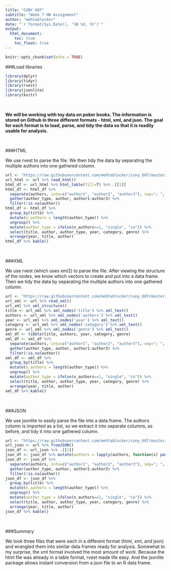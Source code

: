 ---
title: "CUNY 607"
subtitle: "Week 7 HW Assignment"
author: "mehtablocker"
date: "`r format(Sys.Date(), '%B %d, %Y')`"
output:
  html_document:
    toc: true
    toc_float: true
---

<style type="text/css">
h3 {
  color: DarkBlue;
}
</style>

```{r setup, include=FALSE}
knitr::opts_chunk$set(echo = TRUE)

```

  
###Load libraries

```{r libraries, message=FALSE}

library(dplyr)
library(tidyr)
library(rvest)
library(jsonlite)
library(knitr)
```

<br>

__We will be working with toy data on poker books. The information is stored on Github in three different formats - html, xml, and json. The goal for each format is to load, parse, and tidy the data so that it is readily usable for analysis.__

<br>

###HTML

We use rvest to parse the file. We then tidy the data by separating the multiple authors into one gathered column.

```{r html}
url <- "https://raw.githubusercontent.com/mehtablocker/cuny_607/master/books.html"
url_html <- url %>% read_html()
html_df <- url_html %>% html_table(fill=T) %>% .[[1]]
html_df <- html_df %>% 
  separate(authors, into=c("author1", "author2", "author3"), sep="; ", fill="right") %>% 
  gather(author_type, author, author1:author3) %>% 
  filter(!is.na(author))
html_df <- html_df %>% 
  group_by(title) %>% 
  mutate(n_authors = length(author_type)) %>% 
  ungroup() %>% 
  mutate(author_type = ifelse(n_authors==1, "single", "co")) %>% 
  select(title, author, author_type, year, category, genre) %>% 
  arrange(year, title, author)
html_df %>% kable()
```

<br>

###XML

We use rvest (which uses xml2) to parse the file. After viewing the structure of the nodes, we know which vectors to create and put into a data frame. Then we tidy the data by separating the multiple authors into one gathered column.

```{r xml}
url <- "https://raw.githubusercontent.com/mehtablocker/cuny_607/master/books.xml"
url_xml <- url %>% read_xml()
url_xml %>% xml_structure()
title <- url_xml %>% xml_nodes('title') %>% xml_text()
authors <- url_xml %>% xml_nodes('authors') %>% xml_text()
year <- url_xml %>% xml_nodes('year') %>% xml_text()
category <- url_xml %>% xml_nodes('category') %>% xml_text()
genre <- url_xml %>% xml_nodes('genre') %>% xml_text()
xml_df <- tibble(title, authors, year, category, genre)
xml_df <- xml_df %>% 
  separate(authors, into=c("author1", "author2", "author3"), sep="; ", fill="right") %>% 
  gather(author_type, author, author1:author3) %>% 
  filter(!is.na(author))
xml_df <- xml_df %>% 
  group_by(title) %>% 
  mutate(n_authors = length(author_type)) %>% 
  ungroup() %>% 
  mutate(author_type = ifelse(n_authors==1, "single", "co")) %>% 
  select(title, author, author_type, year, category, genre) %>% 
  arrange(year, title, author)
xml_df %>% kable()
```

<br>

###JSON

We use jsonlite to easily parse the file into a data frame. The authors column is imported as a list, so we extract it into separate columns, as before, and tidy it into one gathered column.

```{r json}
url <- "https://raw.githubusercontent.com/mehtablocker/cuny_607/master/books.json"
url_json <- url %>% fromJSON()
json_df <- url_json %>% .[[1]]
json_df <- json_df %>% mutate(authors = lapply(authors, function(x) paste(x, collapse="; ")))
json_df <- json_df %>% 
  separate(authors, into=c("author1", "author2", "author3"), sep="; ", fill="right") %>% 
  gather(author_type, author, author1:author3) %>% 
  filter(!is.na(author))
json_df <- json_df %>% 
  group_by(title) %>% 
  mutate(n_authors = length(author_type)) %>% 
  ungroup() %>% 
  mutate(author_type = ifelse(n_authors==1, "single", "co")) %>% 
  select(title, author, author_type, year, category, genre) %>% 
  arrange(year, title, author)
json_df %>% kable()
```

<br>

###Summary

We took three files that were each in a different format (html, xml, and json) and wrangled them into similar data frames ready for analysis. Somewhat to my surprise, the xml format involved the most amount of work. Because the html file was already in a table format, rvest made life easy. And the jsonlite package allows instant conversion from a json file to an R data frame.
